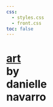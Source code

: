 ```yaml
---
css: 
  - styles.css
  - front.css
toc: false
---
```


::: {.banner}

<h1><a href="/gallery/">art</a><br>by<br>danielle<br>navarro</h1>

:::

<!-- Mastodon verification -->
<a rel="me" style="display:none" href="https://fosstodon.org/@djnavarro">Hidden link used to verify my account on fosstodon.org</a> 
<a rel="me" style="display:none" href="https://genart.social/@djnavarro">Hidden link used to verify my account on genart.social</a>
<a rel="me" style="display:none" href="https://hachyderm.io/@djnavarro">Hidden link used to verify my account on hachyderm.io</a>

